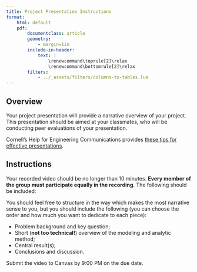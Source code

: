 ```yaml
---
title: Project Presentation Instructions
format:
    html: default
    pdf:
        documentclass: article
        geometry:
            - margin=1in  
        include-in-header:
            text: |
                \renewcommand\toprule[2]\relax
                \renewcommand\bottomrule[2]\relax
        filters:
            - ../_assets/filters/columns-to-tables.lua
---
```


## Overview

Your project presentation will provide a narrative overview of your project. This presentation should be aimed at your classmates, who will be conducting peer evaluations of your presentation.

Cornell's Help for Engineering Communications provides [these tips for effective presentations](https://chec.engineering.cornell.edu/presentations/).

## Instructions

Your recorded video should be no longer than 10 minutes. **Every member of the group must participate equally in the recording**. The following should be included:

You should feel free to structure in the way which makes the most narrative sense to you, but you should include the following (you can choose the order and how much you want to dedicate to each piece):

- Problem background and key question;
- Short (**not too technical!**) overview of the modeling and analytic method;
- Central result(s);
- Conclusions and discussion.

Submit the video to Canvas by 9:00 PM on the due date. 